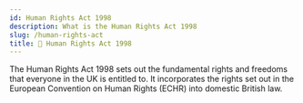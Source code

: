 ```yaml
---
id: Human Rights Act 1998
description: What is the Human Rights Act 1998
slug: /human-rights-act
title: 🧍 Human Rights Act 1998
---
```


The Human Rights Act 1998 sets out the fundamental rights and freedoms that everyone in the UK is entitled to. It incorporates the rights set out in the European Convention on Human Rights (ECHR) into domestic British law.

